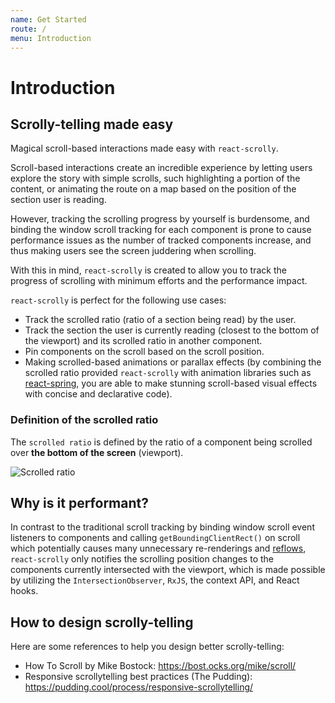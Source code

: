 ```yaml
---
name: Get Started
route: /
menu: Introduction
---
```


# Introduction

## Scrolly-telling made easy

Magical scroll-based interactions made easy with `react-scrolly`.

Scroll-based interactions create an incredible experience by letting users explore the story with simple scrolls,
such highlighting a portion of the content,
or animating the route on a map based on the position of the section user is reading.

However, tracking the scrolling progress by yourself is burdensome,
and binding the window scroll tracking for each component is prone to cause performance issues as the number of tracked components increase,
and thus making users see the screen juddering when scrolling.

With this in mind, `react-scrolly` is created to allow you to track the progress of scrolling with minimum efforts and the performance impact.

`react-scrolly` is perfect for the following use cases:

- Track the scrolled ratio (ratio of a section being read) by the user.
- Track the section the user is currently reading (closest to the bottom of the viewport) and its scrolled ratio in another component.
- Pin components on the scroll based on the scroll position.
- Making scrolled-based animations or parallax effects (by combining the scrolled ratio provided `react-scrolly` with animation libraries such as [react-spring](https://github.com/react-spring/react-spring),
you are able to make stunning scroll-based visual effects with concise and declarative code).

### Definition of the scrolled ratio
The `scrolled ratio` is defined by the ratio of a component being scrolled over **the bottom of the screen** (viewport).

![Scrolled ratio](https://user-images.githubusercontent.com/1139698/57021937-3a29f800-6c60-11e9-89d8-51959a7ca60e.png)


## Why is it performant?

In contrast to the traditional scroll tracking by binding window scroll event listeners to components and calling `getBoundingClientRect()` on scroll
which potentially causes many unnecessary re-renderings and [reflows](https://gist.github.com/paulirish/5d52fb081b3570c81e3a),
`react-scrolly` only notifies the scrolling position changes to the components currently intersected with the viewport,
which is made possible by utilizing the `IntersectionObserver`, `RxJS`, the context API, and React hooks.

## How to design scrolly-telling

Here are some references to help you design better scrolly-telling:

- How To Scroll by Mike Bostock: https://bost.ocks.org/mike/scroll/
- Responsive scrollytelling best practices (The Pudding): https://pudding.cool/process/responsive-scrollytelling/
